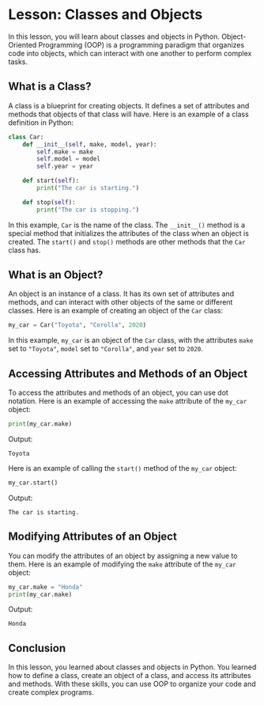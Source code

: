 # Lesson: Classes and Objects

In this lesson, you will learn about classes and objects in Python. Object-Oriented Programming (OOP) is a programming paradigm that organizes code into objects, which can interact with one another to perform complex tasks.

## What is a Class?

A class is a blueprint for creating objects. It defines a set of attributes and methods that objects of that class will have. Here is an example of a class definition in Python:

```python
class Car:
    def __init__(self, make, model, year):
        self.make = make
        self.model = model
        self.year = year

    def start(self):
        print("The car is starting.")

    def stop(self):
        print("The car is stopping.")
```

In this example, `Car` is the name of the class. The `__init__()` method is a special method that initializes the attributes of the class when an object is created. The `start()` and `stop()` methods are other methods that the `Car` class has.

## What is an Object?

An object is an instance of a class. It has its own set of attributes and methods, and can interact with other objects of the same or different classes. Here is an example of creating an object of the `Car` class:

```python
my_car = Car("Toyota", "Corolla", 2020)
```

In this example, `my_car` is an object of the `Car` class, with the attributes `make` set to `"Toyota"`, `model` set to `"Corolla"`, and `year` set to `2020`.

## Accessing Attributes and Methods of an Object

To access the attributes and methods of an object, you can use dot notation. Here is an example of accessing the `make` attribute of the `my_car` object:

```python
print(my_car.make)
```

Output:
```
Toyota
```

Here is an example of calling the `start()` method of the `my_car` object:

```python
my_car.start()
```

Output:
```
The car is starting.
```

## Modifying Attributes of an Object

You can modify the attributes of an object by assigning a new value to them. Here is an example of modifying the `make` attribute of the `my_car` object:

```python
my_car.make = "Honda"
print(my_car.make)
```

Output:
```
Honda
```

## Conclusion

In this lesson, you learned about classes and objects in Python. You learned how to define a class, create an object of a class, and access its attributes and methods. With these skills, you can use OOP to organize your code and create complex programs.

